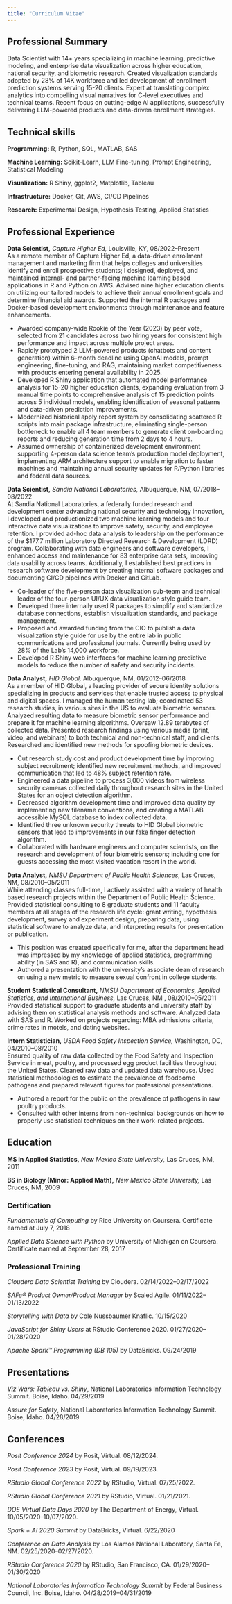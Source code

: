 ```yaml
---
title: "Curriculum Vitae"
---
```


## Professional Summary

Data Scientist with 14+ years specializing in machine learning, predictive modeling, and enterprise data visualization across higher education, national security, and biometric research. Created visualization standards adopted by 28% of 14K workforce and led development of enrollment prediction systems serving 15-20 clients. Expert at translating complex analytics into compelling visual narratives for C-level executives and technical teams. Recent focus on cutting-edge AI applications, successfully delivering LLM-powered products and data-driven enrollment strategies.

## Technical skills

**Programming:** R, Python, SQL, MATLAB, SAS\

**Machine Learning:** Scikit-Learn, LLM Fine-tuning, Prompt Engineering, Statistical Modeling\

**Visualization:** R Shiny, ggplot2, Matplotlib, Tableau\

**Infrastructure:** Docker, Git, AWS, CI/CD Pipelines\

**Research:** Experimental Design, Hypothesis Testing, Applied Statistics\

## Professional Experience

**Data Scientist,** *Capture Higher Ed,* Louisville, KY, 08/2022--Present\
As a remote member of Capture Higher Ed, a data-driven enrollment management and marketing firm that helps colleges and universities identify and enroll prospective students; I designed, deployed, and maintained internal- and partner-facing machine learning based applications in R and Python on AWS. Advised nine higher education clients on utilizing our tailored models to achieve their annual enrollment goals and determine financial aid awards. Supported the internal R packages and Docker-based development environments through maintenance and feature enhancements.

-   Awarded company-wide Rookie of the Year (2023) by peer vote, selected from 21 candidates across two hiring years for consistent high performance and impact across multiple project areas.
-   Rapidly prototyped 2 LLM-powered products (chatbots and content generation) within 6-month deadline using OpenAI models, prompt engineering, fine-tuning, and RAG, maintaining market competitiveness with products entering general availability in 2025.
-   Developed R Shiny application that automated model performance analysis for 15-20 higher education clients, expanding evaluation from 3 manual time points to comprehensive analysis of 15 prediction points across 5 individual models, enabling identification of seasonal patterns and data-driven prediction improvements.
-   Modernized historical apply report system by consolidating scattered R scripts into main package infrastructure, eliminating single-person bottleneck to enable all 4 team members to generate client on-boarding reports and reducing generation time from 2 days to 4 hours.
-   Assumed ownership of containerized development environment supporting 4-person data science team's production model deployment, implementing ARM architecture support to enable migration to faster machines and maintaining annual security updates for R/Python libraries and federal data sources.

**Data Scientist,** *Sandia National Laboratories,* Albuquerque, NM, 07/2018--08/2022\
At Sandia National Laboratories, a federally funded research and development center advancing national security and technology innovation, I developed and productionized two machine learning models and four interactive data visualizations to improve safety, security, and employee retention. I provided ad-hoc data analysis to leadership on the performance of the $177.7 million Laboratory Directed Research & Development (LDRD) program. Collaborating with data engineers and software developers, I enhanced access and maintenance for 83 enterprise data sets, improving data usability across teams. Additionally, I established best practices in research software development by creating internal software packages and documenting CI/CD pipelines with Docker and GitLab. 

-   Co-leader of the five-person data visualization sub-team and technical leader of the four-person UI/UX data visualization style guide team.
-   Developed three internally used R packages to simplify and standardize database connections, establish visualization standards, and package management.
-   Proposed and awarded funding from the CIO to publish a data visualization style guide for use by the entire lab in public communications and professional journals. Currently being used by 28% of the Lab's 14,000 workforce.
-   Developed R Shiny web interfaces for machine learning predictive models to reduce the number of safety and security incidents.

**Data Analyst,** *HID Global,* Albuquerque, NM, 01/2012--06/2018\
As a member of HID Global, a leading provider of secure identity solutions specializing in products and services that enable trusted access to physical and digital spaces. I managed the human testing lab; coordinated 53 research studies, in various sites in the US to evaluate biometric sensors. Analyzed resulting data to measure biometric sensor performance and prepare it for machine learning algorithms. Oversaw 12.89 terabytes of collected data. Presented research findings using various media (print, video, and webinars) to both technical and non-technical staff, and clients. Researched and identified new methods for spoofing biometric devices.

-   Cut research study cost and product development time by improving subject recruitment; identified new recruitment methods, and improved communication that led to 48% subject retention rate.
-   Engineered a data pipeline to process 3,000 videos from wireless security cameras collected daily throughout research sites in the United States for an object detection algorithm.
-   Decreased algorithm development time and improved data quality by implementing new filename conventions, and creating a MATLAB accessible MySQL database to index collected data.
-   Identified three unknown security threats to HID Global biometric sensors that lead to improvements in our fake finger detection algorithm.
-   Collaborated with hardware engineers and computer scientists, on the research and development of four biometric sensors; including one for guests accessing the most visited vacation resort in the world.

**Data Analyst,** *NMSU Department of Public Health Sciences,* Las Cruces, NM, 08/2010--05/2011\
While attending classes full-time, I actively assisted with a variety of health based research projects within the Department of Public Health Science. Provided statistical consulting to 8 graduate students and 11 faculty members at all stages of the research life cycle: grant writing, hypothesis development, survey and experiment design, preparing data, using statistical software to analyze data, and interpreting results for presentation or publication.

-   This position was created specifically for me, after the department head was impressed by my knowledge of applied statistics, programming ability (in SAS and R), and communication skills.
-   Authored a presentation with the university's associate dean of research on using a new metric to measure sexual confront in college students.

**Student Statistical Consultant,** *NMSU Department of Economics, Applied Statistics, and International Business,* Las Cruces, NM , 08/2010--05/2011\
Provided statistical support to graduate students and university staff by advising them on statistical analysis methods and software. Analyzed data with SAS and R. Worked on projects regarding: MBA admissions criteria, crime rates in motels, and dating websites.

**Intern Statistician,** *USDA Food Safety Inspection Service,* Washington, DC, 04/2010--08/2010\
Ensured quality of raw data collected by the Food Safety and Inspection Service in meat, poultry, and processed egg product facilities throughout the United States. Cleaned raw data and updated data warehouse. Used statistical methodologies to estimate the prevalence of foodborne pathogens and prepared relevant figures for professional presentations.

-   Authored a report for the public on the prevalence of pathogens in raw poultry products.
-   Consulted with other interns from non-technical backgrounds on how to properly use statistical techniques on their work-related projects.

## Education

**MS in Applied Statistics,** *New Mexico State University,* Las Cruces, NM, 2011

**BS in Biology (Minor: Applied Math),** *New Mexico State University,* Las Cruces, NM, 2009

### Certification

*Fundamentals of Computing* by Rice University on Coursera. Certificate earned at July 7, 2018

*Applied Data Science with Python* by University of Michigan on Coursera. Certificate earned at September 28, 2017

### Professional Training

*Cloudera Data Scientist Training* by Cloudera. 02/14/2022--02/17/2022

*SAFe® Product Owner/Product Manager* by Scaled Agile. 01/11/2022--01/13/2022

*Storytelling with Data* by Cole Nussbaumer Knaflic. 10/15/2020

*JavaScript for Shiny Users* at RStudio Conference 2020. 01/27/2020--01/28/2020

*Apache Spark™ Programming (DB 105)* by DataBricks. 09/24/2019

## Presentations

*Viz Wars: Tableau vs. Shiny*, National Laboratories Information Technology Summit. Boise, Idaho. 04/29/2019

*Assure for Safety*, National Laboratories Information Technology Summit. Boise, Idaho. 04/28/2019

## Conferences

*Posit Conference 2024* by Posit, Virtual. 08/12/2024.

*Posit Conference 2023* by Posit, Virtual. 09/19/2023.

*RStudio Global Conference 2022* by RStudio, Virtual. 07/25/2022.

*RStudio Global Conference 2021* by RStudio, Virtual. 01/21/2021.

*DOE Virtual Data Days 2020* by The Department of Energy, Virtual. 10/05/2020--10/07/2020.

*Spark + AI 2020 Summit* by DataBricks, Virtual. 6/22/2020

*Conference on Data Analysis* by Los Alamos National Laboratory, Santa Fe, NM. 02/25/2020--02/27/2020.

*RStudio Conference 2020* by RStudio, San Francisco, CA. 01/29/2020--01/30/2020

*National Laboratories Information Technology Summit* by Federal Business Council, Inc. Boise, Idaho. 04/28/2019--04/31/2019
